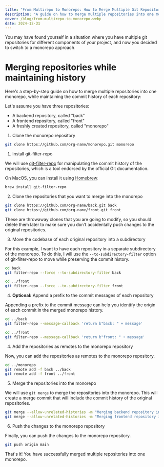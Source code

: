 ```yaml
---
title: "From Multirepo to Monorepo: How to Merge Multiple Git Repositories into One"
description: "A guide on how to merge multiple repositories into one monorepo, making it easier to manage and maintain your codebase for small teams or individual projects."
cover: /blog/from-multirepo-to-monorepo.webp
date: 2024-12-31
---
```


You may have found yourself in a situation where you have multiple git
repositories for different components of your project, and now you decided to
switch to a monorepo approach.

# Merging repositories while maintaining history

Here's a step-by-step guide on how to merge multiple repositories into one
monorepo, while maintaining the commit history of each repository:

Let's assume you have three repositories:

- A backend repository, called "back"
- A frontend repository, called "front"
- A freshly created repository, called "monorepo"

1. Clone the monorepo repository

```bash
git clone https://github.com/org-name/monorepo.git monorepo
```

1. Install git-filter-repo

We will use [git-filter-repo](https://github.com/newren/git-filter-repo) for manipulating the
commit history of the repositories, which is a tool endorsed by the official Git documentation.

On MacOS, you can install it using [Homebrew](https://brew.sh/):

```bash
brew install git-filter-repo
```

2. Clone the repositories that you want to merge into the monorepo

```bash
git clone https://github.com/org-name/back.git back
git clone https://github.com/org-name/front.git front
```

These are throwaway clones that you are going to modify, so you should delete them later
to make sure you don't accidentally push changes to the original repositories.

3. Move the codebase of each original repository into a subdirectory

For this example, I want to have each repository in a separate subdirectory
of the monorepo. To do this, I will use the `--to-subdirectory-filter` option
of git-filter-repo to move while preserving the commit history.

```bash
cd back
git filter-repo --force --to-subdirectory-filter back

cd ../front
git filter-repo --force --to-subdirectory-filter front
```

4. **Optional:** Append a prefix to the commit messages of each repository

Appending a prefix to the commit message can help you identify the origin
of each commit in the merged monorepo history.

```bash
cd ../back
git filter-repo --message-callback 'return b"back: " + message'

cd ../front
git filter-repo --message-callback 'return b"front: " + message'
```

4. Add the repositories as remotes to the monorepo repository

Now, you can add the repositories as remotes to the monorepo repository.

```bash
cd ../monorepo
git remote add -f back ../back
git remote add -f front ../front
```

5. Merge the repositories into the monorepo

We will use `git merge` to merge the repositories into the monorepo. This will
create a merge commit that will include the commit history of the original repositories.

```bash
git merge --allow-unrelated-histories -m "Merging backend repository into the monorepo" back/main
git merge --allow-unrelated-histories -m "Merging frontend repository into the monorepo" front/main
```

6. Push the changes to the monorepo repository

Finally, you can push the changes to the monorepo repository.

```bash
git push origin main
```

That's it! You have successfully merged multiple repositories into one monorepo.